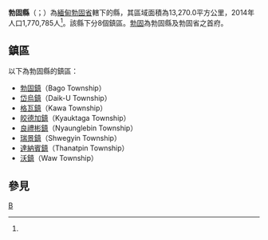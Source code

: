 {{Infobox settlement
|native_name = {{lang|my|ပဲခူးခရိုင်}}
|official_name = 勃固縣
|settlement_type = [[勃固省|勃固省]]行政區
|image_skyline = 
|image_map = 
|map_caption = 
|subdivision_type = 國家
|subdivision_name = {{flag|Myanmar}}
|subdivision_type1 = 省邦
|subdivision_name1 = [[勃固省|勃固省]]
|subdivision_type2 = 首府
|subdivision_name2 = [[勃固|勃固]]
|unit_pref = 
|area_total_km2 = 13,270.0
|population_as_of = 2014
|population_footnotes =<ref name="citypopulation">[http://www.citypopulation.de/php/myanmar-admin.php MYANMAR: Administrative Division]. Citypopulation. 2015-11-14</ref>
|population = 1,770,785
|population_density_km2 = 133.44
|latNS = N
|latd = 17
|latm = 44
|lats = 00
|longEW = E
|longd = 96
|longm = 36
|longs = 00
|coordinates_display = inline,title
|coordinates_region = MM
|pushpin_map = Burma
|elevation_footnotes = 
|elevation_ft = 
|elevation_m = 
|timezone = [[Myanmar_Standard_Time|MST]]
|utc_offset = +6:30
|website =
}}

'''勃固縣'''（{{lang-my|ပဲခူးခရိုင်}}；{{lang-en|Bago District}}）為[[緬甸|緬甸]][[勃固省|勃固省]]轄下的縣，其區域面積為13,270.0平方公里，2014年人口1,770,785人<ref name="citypopulation"/>。該縣下分8個鎮區。[[勃固|勃固]]為勃固縣及勃固省之首府。

==鎮區==
以下為勃固縣的鎮區：
*[[勃固鎮|勃固鎮]]（Bago Township）
*[[岱烏鎮|岱烏鎮]]（Daik-U Township）
*[[格瓦鎮|格瓦鎮]]（Kawa Township）
*[[皎德加鎮|皎德加鎮]]（Kyauktaga Township）
*[[良禮彬鎮|良禮彬鎮]]（Nyaunglebin Township）
*[[瑞景鎮|瑞景鎮]]（Shwegyin Township）
*[[達納賓鎮|達納賓鎮]]（Thanatpin Township）
*[[沃鎮_(緬甸)|沃鎮]]（Waw Township）

==參見==
{{Reflist}}

{{勃固省行政區劃}}
{{緬甸縣份}}

[[Category:勃固省縣份|B]]

{{Myanmar-stub}}